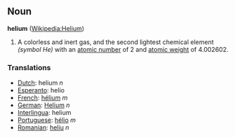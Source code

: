 == Noun ==
'''helium''' ([[en:Helium|Wikipedia:Helium]])

# A colorless and inert gas, and the second lightest chemical element ''(symbol He)'' with an [[atomic number]] of 2 and [[atomic weight]] of 4.002602.

===Translations===
*[[Dutch]]: helium ''n''
*[[Esperanto]]: helio
*[[French]]: [[hélium]] ''m''
*[[German]]: [[Helium]] ''n''
*[[Interlingua]]: helium
*[[Portuguese]]: [[hélio]] ''m''
*[[Romanian]]: [[heliu]] ''n''